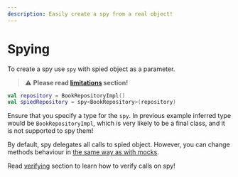 ```yaml
---
description: Easily create a spy from a real object!
---
```


# Spying

To create a spy use `spy` with spied object as a parameter.

> :warning: **Please read [limitations](../Limitations) section!**

```kotlin
val repository = BookRepositoryImpl()
val spiedRepository = spy<BookRepository>(repository)
```
Ensure that you specify a type for the `spy`. In previous example inferred type would be `BookRepositoryImpl`,
which is very likely to be a final class, and it is not supported to spy them!

By default, spy delegates all calls to spied object. However, you can change methods behaviour in [the same way as with mocks](../Guides/Mocking).

Read [verifying](../Guides/Verifying) section to learn how to verify calls on spy!
